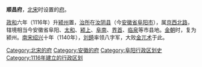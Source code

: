 '''顺昌府'''，[[北宋|北宋]]时设置的[[府_(行政区划)|府]]。

[[政和_(北宋)|政和]]六年（1116年）升[[颍州_(北魏)|颍州]]置，[[治所|治所]]在[[汝阴县|汝阴县]]（今[[安徽省|安徽省]][[阜阳市|阜阳市]]），属[[京西北路|京西北路]]，辖境相当今安徽省阜阳、[[太和县|太和]]、[[颍上县|颍上]]、[[阜南县|阜南]]、[[界首市|界首]]、[[临泉县|临泉]]等市县地。[[金朝|金朝]]时，复为颍州。[[南宋|南宋]][[紹興_(南宋)|绍兴]]十年（1140年），[[刘錡|刘錡]]率领八字军，大败[[兀术|金兀术]]于此。

{{安徽行政区划小作品}}
{{DEFAULTSORT:S}}
[[Category:北宋的府|Category:北宋的府]] 
[[Category:安徽的府|Category:安徽的府]] 
[[Category:阜阳行政区划史|Category:阜阳行政区划史]]
[[Category:1116年建立的行政区划|Category:1116年建立的行政区划]]